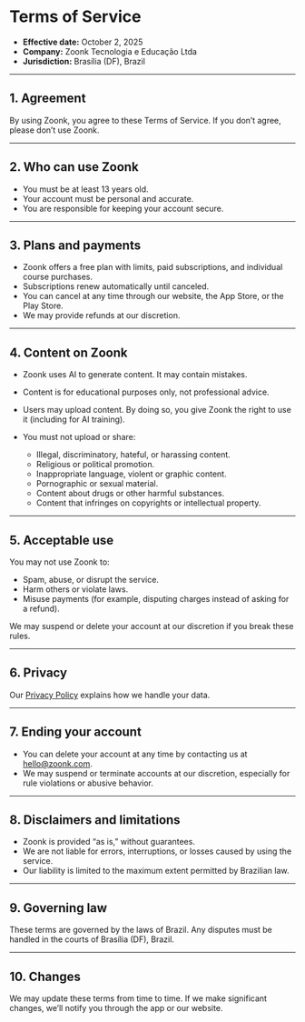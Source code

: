 # Terms of Service

- **Effective date:** October 2, 2025
- **Company:** Zoonk Tecnologia e Educação Ltda
- **Jurisdiction:** Brasília (DF), Brazil

---

## 1. Agreement

By using Zoonk, you agree to these Terms of Service. If you don’t agree, please don’t use Zoonk.

---

## 2. Who can use Zoonk

* You must be at least 13 years old.
* Your account must be personal and accurate.
* You are responsible for keeping your account secure.

---

## 3. Plans and payments

* Zoonk offers a free plan with limits, paid subscriptions, and individual course purchases.
* Subscriptions renew automatically until canceled.
* You can cancel at any time through our website, the App Store, or the Play Store.
* We may provide refunds at our discretion.

---

## 4. Content on Zoonk

* Zoonk uses AI to generate content. It may contain mistakes.
* Content is for educational purposes only, not professional advice.
* Users may upload content. By doing so, you give Zoonk the right to use it (including for AI training).
* You must not upload or share:

  * Illegal, discriminatory, hateful, or harassing content.
  * Religious or political promotion.
  * Inappropriate language, violent or graphic content.
  * Pornographic or sexual material.
  * Content about drugs or other harmful substances.
  * Content that infringes on copyrights or intellectual property.

---

## 5. Acceptable use

You may not use Zoonk to:

* Spam, abuse, or disrupt the service.
* Harm others or violate laws.
* Misuse payments (for example, disputing charges instead of asking for a refund).

We may suspend or delete your account at our discretion if you break these rules.

---

## 6. Privacy

Our [Privacy Policy](/privacy) explains how we handle your data.

---

## 7. Ending your account

* You can delete your account at any time by contacting us at [hello@zoonk.com](mailto:hello@zoonk.com).
* We may suspend or terminate accounts at our discretion, especially for rule violations or abusive behavior.

---

## 8. Disclaimers and limitations

* Zoonk is provided “as is,” without guarantees.
* We are not liable for errors, interruptions, or losses caused by using the service.
* Our liability is limited to the maximum extent permitted by Brazilian law.

---

## 9. Governing law

These terms are governed by the laws of Brazil. Any disputes must be handled in the courts of Brasília (DF), Brazil.

---

## 10. Changes

We may update these terms from time to time. If we make significant changes, we’ll notify you through the app or our website.
